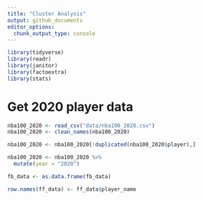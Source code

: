 ```yaml
---
title: "Cluster Analysis"
output: github_documents
editor_options: 
  chunk_output_type: console
---
```


```r
library(tidyverse)
library(readr)
library(janitor)
library(factoextra)
library(stats)

```

# Get 2020 player data

```r
nba100_2020 <- read_csv("data/nba100_2020.csv")
nba100_2020 <- clean_names(nba100_2020)

nba100_2020 <- nba100_2020[!duplicated(nba100_2020$player),]

nba100_2020 <- nba100_2020 %>%
  mutate(year = "2020")

fb_data <- as.data.frame(fb_data)

row.names(ff_data) <- ff_data$player_name
```


